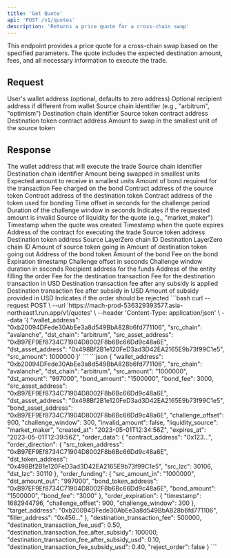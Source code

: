 ```yaml
---
title: 'Get Quote'
api: 'POST /v1/quotes'
description: 'Returns a price quote for a cross-chain swap'
---
```


This endpoint provides a price quote for a cross-chain swap based on the specified parameters. The quote includes the expected destination amount, fees, and all necessary information to execute the trade.

## Request

<ParamField body="wallet_address" type="string">
  User's wallet address (optional, defaults to zero address)
</ParamField>

<ParamField body="target_address" type="string" optional>
  Optional recipient address if different from wallet
</ParamField>

<ParamField body="src_chain" type="string" required>
  Source chain identifier (e.g., "arbitrum", "optimism")
</ParamField>

<ParamField body="dst_chain" type="string" required>
  Destination chain identifier
</ParamField>

<ParamField body="src_asset_address" type="string" required>
  Source token contract address
</ParamField>

<ParamField body="dst_asset_address" type="string" required>
  Destination token contract address
</ParamField>

<ParamField body="src_amount" type="integer" required>
  Amount to swap in the smallest unit of the source token
</ParamField>

## Response

<ResponseField name="wallet_address" type="string">
  The wallet address that will execute the trade
</ResponseField>

<ResponseField name="src_chain" type="string">
  Source chain identifier
</ResponseField>

<ResponseField name="dst_chain" type="string">
  Destination chain identifier
</ResponseField>

<ResponseField name="src_amount" type="string">
  Amount being swapped in smallest units
</ResponseField>

<ResponseField name="dst_amount" type="string">
  Expected amount to receive in smallest units
</ResponseField>

<ResponseField name="bond_amount" type="string">
  Amount of bond required for the transaction
</ResponseField>

<ResponseField name="bond_fee" type="integer">
  Fee charged on the bond
</ResponseField>

<ResponseField name="src_asset_address" type="string">
  Contract address of the source token
</ResponseField>

<ResponseField name="dst_asset_address" type="string">
  Contract address of the destination token
</ResponseField>

<ResponseField name="bond_asset_address" type="string">
  Contract address of the token used for bonding
</ResponseField>

<ResponseField name="challenge_offset" type="integer">
  Time offset in seconds for the challenge period
</ResponseField>

<ResponseField name="challenge_window" type="integer">
  Duration of the challenge window in seconds
</ResponseField>

<ResponseField name="invalid_amount" type="boolean">
  Indicates if the requested amount is invalid
</ResponseField>

<ResponseField name="liquidity_source" type="string">
  Source of liquidity for the quote (e.g., "market_maker")
</ResponseField>

<ResponseField name="created_at" type="string">
  Timestamp when the quote was created
</ResponseField>

<ResponseField name="expires_at" type="string">
  Timestamp when the quote expires
</ResponseField>

<ResponseField name="order_data" type="object">
  <Expandable title="Order Data Object">
    <ResponseField name="contract_address" type="string">
      Address of the contract for executing the trade
    </ResponseField>
    <ResponseField name="order_direction" type="object">
      <Expandable title="Order Direction">
        <ResponseField name="src_token_address" type="string">
          Source token address
        </ResponseField>
        <ResponseField name="dst_token_address" type="string">
          Destination token address
        </ResponseField>
        <ResponseField name="src_lzc" type="integer">
          Source LayerZero chain ID
        </ResponseField>
        <ResponseField name="dst_lzc" type="integer">
          Destination LayerZero chain ID
        </ResponseField>
      </Expandable>
    </ResponseField>
    <ResponseField name="order_funding" type="object">
      <Expandable title="Order Funding">
        <ResponseField name="src_amount_in" type="string">
          Amount of source token going in
        </ResponseField>
        <ResponseField name="dst_amount_out" type="string">
          Amount of destination token going out
        </ResponseField>
        <ResponseField name="bond_token_address" type="string">
          Address of the bond token
        </ResponseField>
        <ResponseField name="bond_amount" type="string">
          Amount of the bond
        </ResponseField>
        <ResponseField name="bond_fee" type="string">
          Fee on the bond
        </ResponseField>
      </Expandable>
    </ResponseField>
    <ResponseField name="order_expiration" type="object">
      <Expandable title="Order Expiration">
        <ResponseField name="timestamp" type="integer">
          Expiration timestamp
        </ResponseField>
        <ResponseField name="challenge_offset" type="integer">
          Challenge offset in seconds
        </ResponseField>
        <ResponseField name="challenge_window" type="integer">
          Challenge window duration in seconds
        </ResponseField>
      </Expandable>
    </ResponseField>
    <ResponseField name="target_address" type="string">
      Recipient address for the funds
    </ResponseField>
    <ResponseField name="filler_address" type="string">
      Address of the entity filling the order
    </ResponseField>
  </Expandable>
</ResponseField>

<ResponseField name="destination_transaction_fee" type="integer">
  Fee for the destination transaction
</ResponseField>

<ResponseField name="destination_transaction_fee_usd" type="number">
  Fee for the destination transaction in USD
</ResponseField>

<ResponseField name="destination_transaction_fee_after_subsidy" type="integer">
  Destination transaction fee after any subsidy is applied
</ResponseField>

<ResponseField name="destination_transaction_fee_after_subsidy_usd" type="number">
  Destination transaction fee after subsidy in USD
</ResponseField>

<ResponseField name="destination_transaction_fee_subsidy_usd" type="number">
  Amount of subsidy provided in USD
</ResponseField>

<ResponseField name="reject_order" type="boolean">
  Indicates if the order should be rejected
</ResponseField>

<RequestExample>
```bash
curl --request POST \
  --url 'https://mach-prod-536329393577.asia-northeast1.run.app/v1/quotes' \
  --header 'Content-Type: application/json' \
  --data '{
    "wallet_address": "0xb20094DFede30AbEe3a8d549BbA828b6fd771106",
    "src_chain": "avalanche",
    "dst_chain": "arbitrum",
    "src_asset_address": "0xB97EF9Ef8734C71904D8002F8b6Bc66Dd9c48a6E",
    "dst_asset_address": "0x498Bf2B1e120FeD3ad3D42EA2165E9b73f99C1e5",
    "src_amount": 1000000
  }'
```
</RequestExample>

<ResponseExample>
```json
{
  "wallet_address": "0xb20094DFede30AbEe3a8d549BbA828b6fd771106",
  "src_chain": "avalanche",
  "dst_chain": "arbitrum",
  "src_amount": "1000000",
  "dst_amount": "997000",
  "bond_amount": "1500000",
  "bond_fee": 3000,
  "src_asset_address": "0xB97EF9Ef8734C71904D8002F8b6Bc66Dd9c48a6E",
  "dst_asset_address": "0x498Bf2B1e120FeD3ad3D42EA2165E9b73f99C1e5",
  "bond_asset_address": "0xB97EF9Ef8734C71904D8002F8b6Bc66Dd9c48a6E",
  "challenge_offset": 900,
  "challenge_window": 300,
  "invalid_amount": false,
  "liquidity_source": "market_maker",
  "created_at": "2023-05-01T12:34:56Z",
  "expires_at": "2023-05-01T12:39:56Z",
  "order_data": {
    "contract_address": "0x123...",
    "order_direction": {
      "src_token_address": "0xB97EF9Ef8734C71904D8002F8b6Bc66Dd9c48a6E",
      "dst_token_address": "0x498Bf2B1e120FeD3ad3D42EA2165E9b73f99C1e5",
      "src_lzc": 30106,
      "dst_lzc": 30110
    },
    "order_funding": {
      "src_amount_in": "1000000",
      "dst_amount_out": "997000",
      "bond_token_address": "0xB97EF9Ef8734C71904D8002F8b6Bc66Dd9c48a6E",
      "bond_amount": "1500000",
      "bond_fee": "3000"
    },
    "order_expiration": {
      "timestamp": 1682944796,
      "challenge_offset": 900,
      "challenge_window": 300
    },
    "target_address": "0xb20094DFede30AbEe3a8d549BbA828b6fd771106",
    "filler_address": "0x456..."
  },
  "destination_transaction_fee": 500000,
  "destination_transaction_fee_usd": 0.50,
  "destination_transaction_fee_after_subsidy": 100000,
  "destination_transaction_fee_after_subsidy_usd": 0.10,
  "destination_transaction_fee_subsidy_usd": 0.40,
  "reject_order": false
}
```
</ResponseExample>
